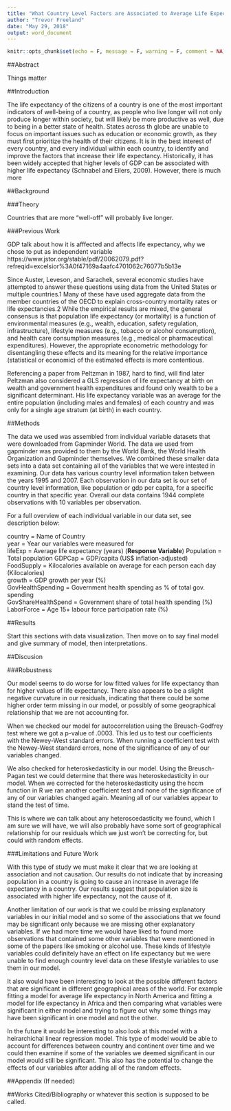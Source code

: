 ```yaml
---
title: "What Country Level Factors are Associated to Average Life Expectancy in a Country?"
author: "Trevor Freeland"
date: "May 29, 2018"
output: word_document
---
```


```r
knitr::opts_chunk$set(echo = F, message = F, warning = F, comment = NA)
```

##Abstract

Things matter

##Introduction

The life expectancy of the citizens of a country is one of the most important indicators of well-being of a country, as people who live longer will not only produce longer within society, but will likely be more productive as well, due to being in a better state of health. States across th globe are unable to focus on important issues such as education or economic growth, as they must first prioritize the health of their citizens. It is in the best interest of every country, and every individual within each country, to identify and improve the factors that increase their life expectancy. Historically, it has been widely accepted that higher levels of GDP can be associated with higher life expectancy (Schnabel and Eilers, 2009). However, there is much more 


##Background



###Theory

Countries that are more "well-off" will probably live longer. 

###Previous Work

GDP talk about how it is afffected and affects life expectancy, why we chose to put as independent variable
https://www.jstor.org/stable/pdf/20062079.pdf?refreqid=excelsior%3A0f47169a4aafc4701062c76077b5b13e

 Since Auster, Leveson, and Sarachek, several economic studies have attempted to answer these
 questions using data from the United States or multiple countries.1 Many of these have used aggregate
 data from the member countries of the OECD to explain cross-country mortality rates or life
 expectancies.2 While the empirical results are mixed, the general consensus is that population life
 expectancy (or mortality) is a function of environmental measures (e.g., wealth, education, safety
 regulation, infrastructure), lifestyle measures (e.g., tobacco or alcohol consumption), and health care
 consumption measures (e.g., medical or pharmaceutical expenditures). However, the appropriate
 econometric methodology for disentangling these effects and its meaning for the relative importance
 (statistical or economic) of the estimated effects is more contentious.

Referencing a paper from Peltzman in 1987, hard to find, will find later
Peltzman also considered a GLS regression of life expectancy at birth on wealth and government health expenditures and found only wealth to be a significant determinant. His life expectancy variable was an average for the entire
 population (including males and females) of each country and was only for a single age stratum (at
 birth) in each country. 


##Methods

The data we used was assembled from individual variable datasets that were downloaded from Gapminder World. The data we used from gapminder was provided to them by the World Bank, the World Health Organization and Gapminder themselves. We combined these smaller data sets into a data set containing all of the variables that we were intested in examining. Our data has various country level information taken between the years 1995 and 2007. Each observation in our data set is our set of country level information, like population or gdp per capita, for a specific country in that specific year. Overall our data contains 1944 complete observations with 10 variables per observation. 

For a full overview of each individual variable in our data set, see description below:

country = Name of Country  
year = Year our variables were measured for  
lifeExp = Average life expectancy (years)  (**Response Variable**)
Population = Total population 
GDPCap = GDP/capita (US$ inflation-adjusted)  
FoodSupply = Kilocalories available on average for each person each day (Kilocalories)  
growth = GDP growth per year (%)  
GovHealthSpending = Government health spending as % of total gov. spending  
GovShareHealthSpend = Government share of total health spending (%)  
LaborForce = Age 15+ labour force participation rate (%)  

##Results

Start this sections with data visualization. Then move on to say final model and give summary of model, then interpretations. 

##Discusion

###Robustness

Our model seems to do worse for low fitted values for life expectancy than for higher values of life expectancy. There also appears to be a slight negative curvature in our residuals, indicating that there could be some higher order term missing in our model, or possibly of some geographical relationship that we are not accounting for. 

When we checked our model for autocorrelation using the Breusch-Godfrey test where we got a p-value of .0003. This led us to test our coefficients with the Newey-West standard errors. When running a coefficient test with the Newey-West standard errors, none of the significance of any of our variables changed. 

We also checked for heteroskedasticity in our model. Using the Breusch-Pagan test we could determine that there was heteroskedasticity in our model. When we corrected for the heteroskedasticity using the hccm function in R we ran another coefficient test and none of the significance of any of our variables changed again. Meaning all of our variables appear to stand the test of time. 

This is where we can talk about any heteroscedasticity we found, which I am sure we will have, we will also probably have some sort of geographical relationship for our residuals which we just won't be correcting for, but could with random effects. 

###Limitations and Future Work

With this type of study we must make it clear that we are looking at association and not causation. Our results do not indicate that by increasing population in a country is going to cause an increase in average life expectancy in a country. Our results suggest that population size is associated with higher life expectancy, not the cause of it. 

Another limitation of our work is that we could be missing explanatory variables in our initial model and so some of the associations that we found may be significant only because we are missing other explanatory variables. If we had more time we would have liked to found more observations that contained some other variables that were mentioned in some of the papers like smoking or alcohol use. These kinds of lifestyle variables could definitely have an effect on life expectancy but we were unable to find enough country level data on these lifestyle variables to use them in our model. 

It also would have been interesting to look at the possible different factors that are significant in different geographical areas of the world. For example fitting a model for average life expectancy in North America and fitting a model for life expectancy in Africa and then comparing what variables were significant in either model and trying to figure out why some things may have been significant in one model and not the other. 

In the future it would be interesting to also look at this model with a heirarchichal linear regression model. This type of model would be able to account for differences between country and continent over time and we could then examine if some of the variables we deemed significant in our model would still be significant. This also has the potential to change the effects of our variables after adding all of the random effects. 

##Appendix (If needed)

##Works Cited/Bibliography or whatever this section is supposed to be called. 
